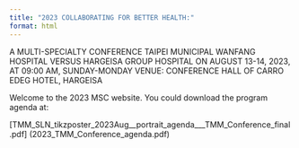 ```yaml
---
title: "2023 COLLABORATING FOR BETTER HEALTH:"
format: html
---
```



A MULTI-SPECIALTY CONFERENCE
TAIPEI MUNICIPAL WANFANG HOSPITAL VERSUS HARGEISA GROUP HOSPITAL
ON AUGUST 13-14, 2023, AT 09:00 AM, SUNDAY-MONDAY
VENUE: CONFERENCE HALL OF CARRO EDEG HOTEL, HARGEISA

Welcome to the 2023 MSC website.
You could download the program agenda at:

[TMM_SLN_tikzposter_2023Aug__portrait_agenda___TMM_Conference_final.pdf] (2023_TMM_Conference_agenda.pdf)